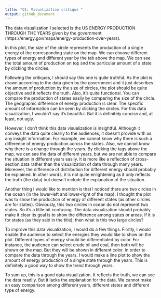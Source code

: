 ```yaml
---
title: "Q1: Visualization critique "
output: github_document
---
```




The data visualization I selected is the US ENERGY PRODUCTION THROUGH THE YEARS given by the government (https://energy.gov/maps/energy-production-over-years). 

In this plot, the size of the circle represents the production of a single energy of the corresponding state on the map. We can choose different types of energy and different year by the tab above the map. We can see the total amount of production on top and the particular amount of a state by clicking the circles.

Following the critiques, I should say this one is quite truthful. As the plot is drawn according to the data given by the government and it just describes the amount of production by the size of circles, the plot should be quite objective and it reflects the truth. Also, it’s quite functional. You can compare the production of states easily by comparing the size of the circle. The geographic difference of energy production is clear. The specific amount of information can be seen by clicking the circles. For this data visualization, I wouldn’t say it’s beautiful. But it is definitely concise and, at least, not ugly.

However, I don’t think this data visualization is insightful. Although it conveys the data quite clearly to the audiences, it doesn’t provide with us any insight information. For example, we cannot know why there is such a difference of energy production across the states. Also, we cannot know why there is a change through the years. By clicking the tags above the map, we can see the data of different years, but we are not able to compare the situation in different years easily. It is more like a reflection of cross-section data rather than the visualization of data through many years. Moreover, the difference of distribution for different energy should probably be explained. In other words, it is not quite enlightening as it only reflects the truth (the data) but doesn’t include the explanation of the situation.

Another thing I would like to mention is that I noticed there are two circles in the ocean (in the lower-left and lower-right of the map). I thought the plot was to show the production of energy of different states (as other circles are for states). Obviously, this two circles in ocean do not represent two states. So it’s a little bit confusing. The data visualization should probably make it clear its goal is to show the difference among states or areas. If it is for states (as they said in the title), then what is this two large circles? 

To improve this data visualization, I would do a few things. Firstly, I would enable the audience to select the energies they would like to show on the plot. Different types of energy should be differentiated by color. For instance, the audience can select crude oil and coal, then both will be shown on the map. But they will be shown in different color. In order to compare the data through the years, I would make a line plot to show the amount of energy production of a single state through the years. This is definitely a good way to show the trend through years.

To sum up, this is a good data visualization. It reflects the truth, we can see the data readily. But it lacks the explanation for the data. We cannot make an easy comparison among different years, different states and different type of energy.


